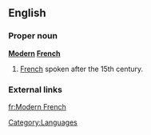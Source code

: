 ==English==
===Proper noun===
{{wikipedia}}
'''[[Modern]] [[French]]'''
# [[French]] spoken after the 15th century.

===External links===
{{ethnologue|code=fra}}

[[Category:Languages]]

[[fr:Modern French]]
